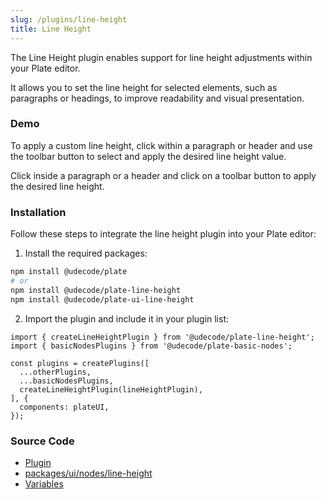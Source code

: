 ```yaml
---
slug: /plugins/line-height
title: Line Height
---
```


The Line Height plugin enables support for line height adjustments within your Plate editor.

It allows you to set the line height for selected elements, such as paragraphs or headings, to improve readability and visual presentation.

### Demo

To apply a custom line height, click within a paragraph or header and use the toolbar button to select and apply the desired line height value.

Click inside a paragraph or a header and click on a toolbar button to apply the desired line height.













<LineHeightSandpack />

### Installation

Follow these steps to integrate the line height plugin into your Plate editor:


1. Install the required packages:

```bash npm2yarn
npm install @udecode/plate
# or
npm install @udecode/plate-line-height
npm install @udecode/plate-ui-line-height
```

2. Import the plugin and include it in your plugin list:

```
import { createLineHeightPlugin } from '@udecode/plate-line-height';
import { basicNodesPlugins } from '@udecode/plate-basic-nodes';

const plugins = createPlugins([
  ...otherPlugins,
  ...basicNodesPlugins,
  createLineHeightPlugin(lineHeightPlugin),
], {
  components: plateUI,
});

```



### Source Code

- [Plugin](https://github.com/udecode/plate/blob/main/packages/nodes/line-height/src/createLineHeightPlugin.ts)
- [packages/ui/nodes/line-height](https://github.com/udecode/plate/tree/main/packages/ui/nodes/line-height/src)
- [Variables](https://github.com/udecode/plate/blob/main/examples/src)
